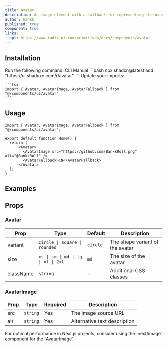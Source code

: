```yaml
---
title: Avatar
description: An image element with a fallback for representing the user.
author: bankk
published: true
component: true
links:
  api: https://www.radix-ui.com/primitives/docs/components/avatar
---
```


## Installation

<Steps>
  <Step>
    Run the following command:
    <Tabs defaultValue="cli">
    <TabsList>
      <TabsTrigger value="cli">CLI</TabsTrigger>
      <TabsTrigger value="manual">Manual</TabsTrigger>
    </TabsList>
      <TabsContent value="cli">
        ```bash
        npx shadcn@latest add "https://ui.shaduxe.com/r/avatar"
        ```
      </TabsContent>
      <TabsContent value="manual">
        <ComponentSource name="avatar" />
      </TabsContent>
    </Tabs>
  </Step>
  <Step>
    Update your imports:
    
    ```tsx
    import { Avatar, AvatarImage, AvatarFallback } from "@/components/ui/avatar"
    ```
  </Step>
</Steps>

## Usage

```tsx {1,5-8} showLineNumbers
import { Avatar, AvatarImage, AvatarFallback } from "@/components/ui/avatar";

export default function Home() {
  return (
      <Avatar>
        <AvatarImage src="https://github.com/BankkRoll.png" alt="@BankkRoll" />
        <AvatarFallback>CN</AvatarFallback>
      </Avatar>
  );
}
```

## Examples

<ComponentPreview name="avatar-demo" />

## Props

### Avatar

| Prop      | Type                         | Default     | Description                   |
| --------- | ---------------------------- | ----------- | ----------------------------- |
| variant   | `circle \| square \| rounded` | `circle`    | The shape variant of the avatar |
| size      | `xs \| sm \| md \| lg \| xl \| 2xl` | `md`        | The size of the avatar         |
| className | `string`                     | -           | Additional CSS classes        |

### AvatarImage

| Prop | Type     | Required | Description                 |
| ---- | -------- | -------- | --------------------------- |
| src  | `string` | Yes      | The image source URL        |
| alt  | `string` | Yes      | Alternative text description |

<Callout type="tip" className="mt-6">
  For optimal performance in Next.js projects, consider using the `next/image`
  component for the `AvatarImage`.
</Callout>

